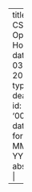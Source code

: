 ---
title: CSE Open House
date: 12 03 2022
type: deadline
id: '00007'
date-format: MMM D, YYYY
abstract: |
    <p>Members of the discipline of Computer Science and Engineering just concluded a virtual open house. You can now find out more about <a href="https://www.youtube.com/playlist?list=PLmxpyUxOO0b6PjuP5C0-a7E9YZ8_VfbNv">research directions in CSE</a> at IIT Gandhinagar and the <a href="https://www.youtube.com/playlist?list=PLmxpyUxOO0b6PbMFXjnEvoYxygFoDF-Yk">research opportunities that we offer</a>. Please share these links with anyone that you think would find them useful!</p>

---